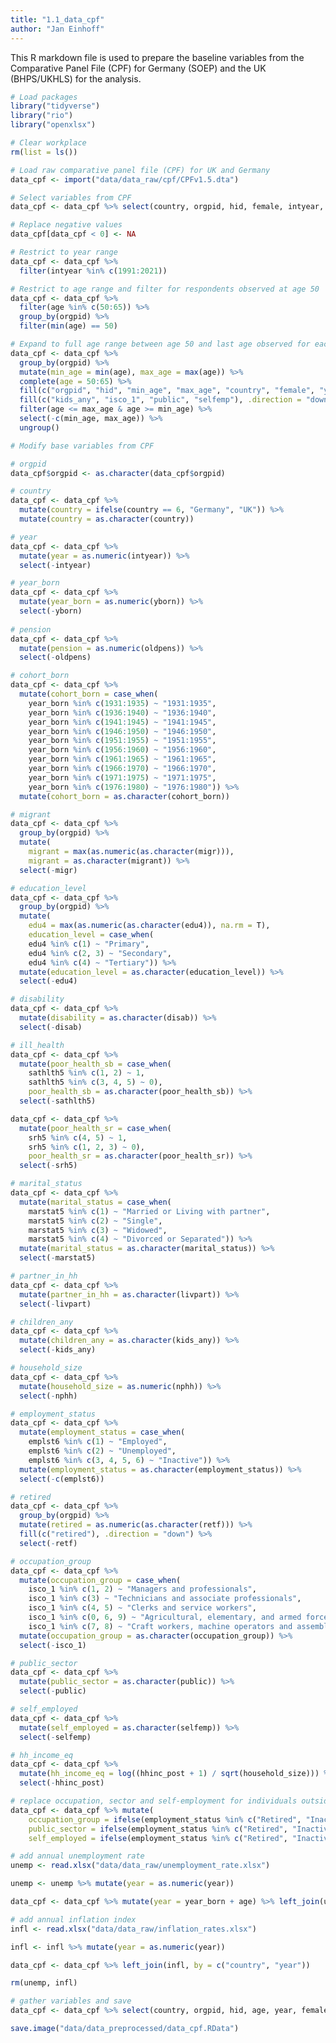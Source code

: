 ```yaml
---
title: "1.1_data_cpf"
author: "Jan Einhoff"
---
```


This R markdown file is used to prepare the baseline variables from the Comparative Panel File (CPF) for Germany (SOEP) and the UK (BHPS/UKHLS) for the analysis.

```r
# Load packages
library("tidyverse")
library("rio")
library("openxlsx")

# Clear workplace
rm(list = ls())

# Load raw comparative panel file (CPF) for UK and Germany
data_cpf <- import("data/data_raw/cpf/CPFv1.5.dta")

```

```r
# Select variables from CPF
data_cpf <- data_cpf %>% select(country, orgpid, hid, female, intyear, yborn, age, retf, oldpens, edu4, marstat5, kids_any, nphh, livpart, isco_1, public, selfemp, hhinc_post, disab, chron, srh5, sathlth5, migr, emplst6) %>% arrange(orgpid, age)

# Replace negative values
data_cpf[data_cpf < 0] <- NA

# Restrict to year range
data_cpf <- data_cpf %>% 
  filter(intyear %in% c(1991:2021))

# Restrict to age range and filter for respondents observed at age 50
data_cpf <- data_cpf %>% 
  filter(age %in% c(50:65)) %>% 
  group_by(orgpid) %>% 
  filter(min(age) == 50)

# Expand to full age range between age 50 and last age observed for each respondent
data_cpf <- data_cpf %>%
  group_by(orgpid) %>%
  mutate(min_age = min(age), max_age = max(age)) %>%
  complete(age = 50:65) %>%
  fill(c("orgpid", "hid", "min_age", "max_age", "country", "female", "yborn", "edu4", "migr"), .direction = "downup") %>%
  fill(c("kids_any", "isco_1", "public", "selfemp"), .direction = "down") %>%
  filter(age <= max_age & age >= min_age) %>%
  select(-c(min_age, max_age)) %>%
  ungroup()

```

```r
# Modify base variables from CPF

# orgpid
data_cpf$orgpid <- as.character(data_cpf$orgpid)

# country
data_cpf <- data_cpf %>%
  mutate(country = ifelse(country == 6, "Germany", "UK")) %>%
  mutate(country = as.character(country))

# year
data_cpf <- data_cpf %>%
  mutate(year = as.numeric(intyear)) %>%
  select(-intyear)

# year_born
data_cpf <- data_cpf %>%
  mutate(year_born = as.numeric(yborn)) %>%
  select(-yborn)
  
# pension
data_cpf <- data_cpf %>%
  mutate(pension = as.numeric(oldpens)) %>%
  select(-oldpens)

# cohort_born
data_cpf <- data_cpf %>%
  mutate(cohort_born = case_when(
    year_born %in% c(1931:1935) ~ "1931:1935",
    year_born %in% c(1936:1940) ~ "1936:1940",
    year_born %in% c(1941:1945) ~ "1941:1945",
    year_born %in% c(1946:1950) ~ "1946:1950",
    year_born %in% c(1951:1955) ~ "1951:1955",
    year_born %in% c(1956:1960) ~ "1956:1960",
    year_born %in% c(1961:1965) ~ "1961:1965",
    year_born %in% c(1966:1970) ~ "1966:1970",
    year_born %in% c(1971:1975) ~ "1971:1975",
    year_born %in% c(1976:1980) ~ "1976:1980")) %>%
  mutate(cohort_born = as.character(cohort_born))

# migrant
data_cpf <- data_cpf %>%
  group_by(orgpid) %>%
  mutate(
    migrant = max(as.numeric(as.character(migr))),
    migrant = as.character(migrant)) %>%
  select(-migr)

# education_level
data_cpf <- data_cpf %>%
  group_by(orgpid) %>%
  mutate(
    edu4 = max(as.numeric(as.character(edu4)), na.rm = T),
    education_level = case_when(
    edu4 %in% c(1) ~ "Primary",
    edu4 %in% c(2, 3) ~ "Secondary",
    edu4 %in% c(4) ~ "Tertiary")) %>%
  mutate(education_level = as.character(education_level)) %>%
  select(-edu4)

# disability
data_cpf <- data_cpf %>%
  mutate(disability = as.character(disab)) %>%
  select(-disab)

# ill_health 
data_cpf <- data_cpf %>%
  mutate(poor_health_sb = case_when(
    sathlth5 %in% c(1, 2) ~ 1,
    sathlth5 %in% c(3, 4, 5) ~ 0),
    poor_health_sb = as.character(poor_health_sb)) %>%
  select(-sathlth5)

data_cpf <- data_cpf %>%
  mutate(poor_health_sr = case_when(
    srh5 %in% c(4, 5) ~ 1,
    srh5 %in% c(1, 2, 3) ~ 0),
    poor_health_sr = as.character(poor_health_sr)) %>%
  select(-srh5)

# marital_status
data_cpf <- data_cpf %>%
  mutate(marital_status = case_when(
    marstat5 %in% c(1) ~ "Married or Living with partner",
    marstat5 %in% c(2) ~ "Single",
    marstat5 %in% c(3) ~ "Widowed",
    marstat5 %in% c(4) ~ "Divorced or Separated")) %>%
  mutate(marital_status = as.character(marital_status)) %>%
  select(-marstat5)

# partner_in_hh
data_cpf <- data_cpf %>%
  mutate(partner_in_hh = as.character(livpart)) %>%
  select(-livpart)

# children_any
data_cpf <- data_cpf %>%
  mutate(children_any = as.character(kids_any)) %>%
  select(-kids_any)

# household_size
data_cpf <- data_cpf %>%
  mutate(household_size = as.numeric(nphh)) %>%
  select(-nphh)

# employment_status
data_cpf <- data_cpf %>%
  mutate(employment_status = case_when(
    emplst6 %in% c(1) ~ "Employed",
    emplst6 %in% c(2) ~ "Unemployed",
    emplst6 %in% c(3, 4, 5, 6) ~ "Inactive")) %>%
  mutate(employment_status = as.character(employment_status)) %>%
  select(-c(emplst6))

# retired
data_cpf <- data_cpf %>%
  group_by(orgpid) %>%
  mutate(retired = as.numeric(as.character(retf))) %>%
  fill(c("retired"), .direction = "down") %>%
  select(-retf)

# occupation_group
data_cpf <- data_cpf %>%
  mutate(occupation_group = case_when(
    isco_1 %in% c(1, 2) ~ "Managers and professionals",
    isco_1 %in% c(3) ~ "Technicians and associate professionals",
    isco_1 %in% c(4, 5) ~ "Clerks and service workers",
    isco_1 %in% c(0, 6, 9) ~ "Agricultural, elementary, and armed forces occupations",
    isco_1 %in% c(7, 8) ~ "Craft workers, machine operators and assemblers")) %>%
  mutate(occupation_group = as.character(occupation_group)) %>%
  select(-isco_1)

# public_sector
data_cpf <- data_cpf %>%
  mutate(public_sector = as.character(public)) %>%
  select(-public)

# self_employed
data_cpf <- data_cpf %>%
  mutate(self_employed = as.character(selfemp)) %>%
  select(-selfemp)

# hh_income_eq
data_cpf <- data_cpf %>%
  mutate(hh_income_eq = log((hhinc_post + 1) / sqrt(household_size))) %>%
  select(-hhinc_post)

# replace occupation, sector and self-employment for individuals outside the labour market
data_cpf <- data_cpf %>% mutate(
    occupation_group = ifelse(employment_status %in% c("Retired", "Inactive", "Unemployed"), "Out of LM", occupation_group),
    public_sector = ifelse(employment_status %in% c("Retired", "Inactive", "Unemployed"), "0", public_sector),
    self_employed = ifelse(employment_status %in% c("Retired", "Inactive", "Unemployed"), "0", self_employed))

```

```r
# add annual unemployment rate
unemp <- read.xlsx("data/data_raw/unemployment_rate.xlsx")

unemp <- unemp %>% mutate(year = as.numeric(year))

data_cpf <- data_cpf %>% mutate(year = year_born + age) %>% left_join(unemp, by = c("country", "year"))

# add annual inflation index
infl <- read.xlsx("data/data_raw/inflation_rates.xlsx")

infl <- infl %>% mutate(year = as.numeric(year))

data_cpf <- data_cpf %>% left_join(infl, by = c("country", "year"))

rm(unemp, infl)

```

```r
# gather variables and save
data_cpf <- data_cpf %>% select(country, orgpid, hid, age, year, female, year_born, cohort_born, retired, migrant, education_level, marital_status, partner_in_hh, children_any, household_size, poor_health_sr, poor_health_sb, employment_status, hh_income_eq, occupation_group, public_sector, self_employed, unemployment_rate, inflation_rate)

```

```r
save.image("data/data_preprocessed/data_cpf.RData")

```

```r
```
